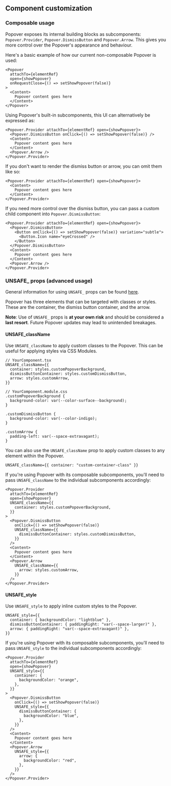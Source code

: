 ## Component customization


### Composable usage

Popover exposes its internal building blocks as subcomponents:
`Popover.Provider`, `Popover.DismissButton` and `Popover.Arrow`. This gives you
more control over the Popover's appearance and behaviour.

Here's a basic example of how our current non-composable Popover is used:

```tsx
<Popover
  attachTo={elementRef}
  open={showPopover}
  onRequestClose={() => setShowPopover(false)}
>
  <Content>
    Popover content goes here
  </Content>
</Popover>
```

Using Popover's built-in subcomponents, this UI can alternatively be expressed as:

```tsx
<Popover.Provider attachTo={elementRef} open={showPopover}>
  <Popover.DismissButton onClick={() => setShowPopover(false)} />
  <Content>
    Popover content goes here
  </Content>
  <Popover.Arrow />
</Popover.Provider>
```

If you don't want to render the dismiss button or arrow, you can omit them like
so:

```tsx
<Popover.Provider attachTo={elementRef} open={showPopover}>
  <Content>
    Popover content goes here
  </Content>
</Popover.Provider>
```

If you need more control over the dismiss button, you can pass a custom child
component into `Popover.DismissButton`:

```tsx
<Popover.Provider attachTo={elementRef} open={showPopover}>
  <Popover.DismissButton>
    <Button onClick={() => setShowPopover(false)} variation="subtle">
      <Button.Icon name="eyeCrossed" />
    </Button>
  </Popover.DismissButton>
  <Content>
    Popover content goes here
  </Content>
  <Popover.Arrow />
</Popover.Provider>
```

### UNSAFE\_ props (advanced usage)

General information for using `UNSAFE_` props can be found
[here](/guides/customizing-components).

Popover has three elements that can be targeted with classes or styles. These
are the container, the dismiss button container, and the arrow.

**Note**: Use of `UNSAFE_` props is **at your own risk** and should be
considered a **last resort**. Future Popover updates may lead to unintended
breakages.

#### UNSAFE_className

Use `UNSAFE_className` to apply custom classes to the Popover. This can be
useful for applying styles via CSS Modules.

```tsx
// YourComponent.tsx
UNSAFE_className={{
  container: styles.customPopoverBackground,
  dismissButtonContainer: styles.customDismissButton,
  arrow: styles.customArrow,
}}

// YourComponent.module.css
.customPopoverBackground {
  background-color: var(--color-surface--background);
}

.customDismissButton {
  background-color: var(--color-indigo);
}

.customArrow {
  padding-left: var(--space-extravagant);
}
```

You can also use the `UNSAFE_className` prop to apply custom classes to any
element within the Popover.

```tsx
UNSAFE_className={{ container: "custom-container-class" }}
```

If you're using Popover with its composable subcomponents, you'll need to pass
`UNSAFE_className` to the individual subcomponents accordingly:

```tsx
<Popover.Provider
  attachTo={elementRef}
  open={showPopover}
  UNSAFE_className={{
    container: styles.customPopoverBackground,
  }}
>
  <Popover.DismissButton
    onClick={() => setShowPopover(false)}
    UNSAFE_className={{
      dismissButtonContainer: styles.customDismissButton,
    }}
  />
  <Content>
    Popover content goes here
  </Content>
  <Popover.Arrow
    UNSAFE_className={{
      arrow: styles.customArrow,
    }}
  />
</Popover.Provider>
```


#### UNSAFE_style

Use `UNSAFE_style` to apply inline custom styles to the Popover.

```tsx
UNSAFE_style={{
  container: { backgroundColor: "lightblue" },
  dismissButtonContainer: { paddingRight: "var(--space-larger)" },
  arrow: { paddingRight: "var(--space-extravagant)" },
}}
```

If you're using Popover with its composable subcomponents, you'll need to pass
`UNSAFE_style` to the individual subcomponents accordingly:

```tsx
<Popover.Provider
  attachTo={elementRef}
  open={showPopover}
  UNSAFE_style={{
    container: {
      backgroundColor: "orange",
    },
  }}
>
  <Popover.DismissButton
    onClick={() => setShowPopover(false)}
    UNSAFE_style={{
      dismissButtonContainer: {
        backgroundColor: "blue",
      },
    }}
  />
  <Content>
    Popover content goes here
  </Content>
  <Popover.Arrow
    UNSAFE_style={{
      arrow: {
        backgroundColor: "red",
      },
    }}
  />
</Popover.Provider>
```
